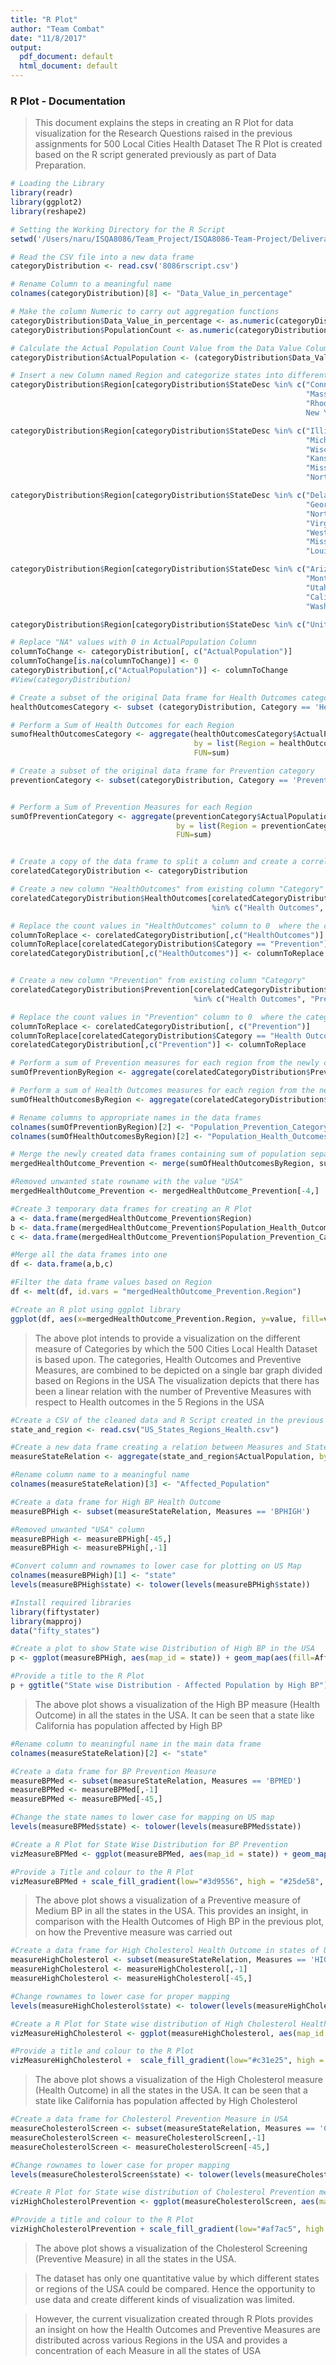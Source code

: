 ```yaml
---
title: "R Plot"
author: "Team Combat"
date: "11/8/2017"
output:
  pdf_document: default
  html_document: default
---
```


### R Plot - Documentation 


> This document explains the steps in creating an R Plot for data visualization for the Research Questions raised in the previous assignments for 500 Local Cities Health Dataset
> The R Plot is created based on the R script generated previously as part of Data Preparation.



```r
# Loading the Library
library(readr)
library(ggplot2)
library(reshape2)

# Setting the Working Directory for the R Script
setwd('/Users/naru/ISQA8086/Team_Project/ISQA8086-Team-Project/Deliverables/RScriptDeliverable')

# Read the CSV file into a new data frame
categoryDistribution <- read.csv('8086rscript.csv')

# Rename Column to a meaningful name
colnames(categoryDistribution)[8] <- "Data_Value_in_percentage"

# Make the column Numeric to carry out aggregation functions
categoryDistribution$Data_Value_in_percentage <- as.numeric(categoryDistribution$Data_Value_in_percentage)
categoryDistribution$PopulationCount <- as.numeric(categoryDistribution$PopulationCount)

# Calculate the Actual Population Count Value from the Data Value Column and Population Column
categoryDistribution$ActualPopulation <- (categoryDistribution$Data_Value_in_percentage*categoryDistribution$PopulationCount*0.01)

# Insert a new Column named Region and categorize states into different Regions ("South", "West", "Midwest", "Northeast", "USA")
categoryDistribution$Region[categoryDistribution$StateDesc %in% c("Connecticut","Maine",
                                                                  "Massachusetts", "New Hampshire", 
                                                                  "Rhode Island", "Vermont", "New Jersey", "
                                                                  New York", "Pennsylvania")] <- "Northeast"

categoryDistribution$Region[categoryDistribution$StateDesc %in% c("Illinois", "Indiana", 
                                                                  "Michigan", "Ohio", 
                                                                  "Wisconsin", "Iowa", 
                                                                  "Kansas", "Minnesota", 
                                                                  "Missouri", "Nebraska", 
                                                                  "North Dakota", "South Dakota")] <- "Midwest"

categoryDistribution$Region[categoryDistribution$StateDesc %in% c("Delaware", "Florida", 
                                                                  "Georgia", "Maryland", 
                                                                  "North Carolina", "South Carolina", 
                                                                  "Virginia", "District of Columbia", 
                                                                  "West Virginia", "Alabama", "Kentucky",
                                                                  "Mississippi", "Tennessee", "Arkansas", 
                                                                  "Louisiana", "Oklahoma", "Texas")] <- "South"

categoryDistribution$Region[categoryDistribution$StateDesc %in% c("Arizona", "Colorado", "Idaho", 
                                                                  "Montana", "Nevada", "New Mexico", 
                                                                  "Utah", "Wyoming", "Alaska", 
                                                                  "California", "Hawaii", "Oregon", 
                                                                  "Washington")] <- "West"

categoryDistribution$Region[categoryDistribution$StateDesc %in% c("United States")] <- "USA"

# Replace "NA" values with 0 in ActualPopulation Column
columnToChange <- categoryDistribution[, c("ActualPopulation")]
columnToChange[is.na(columnToChange)] <- 0
categoryDistribution[,c("ActualPopulation")] <- columnToChange
#View(categoryDistribution)

# Create a subset of the original Data frame for Health Outcomes category
healthOutcomesCategory <- subset (categoryDistribution, Category == 'Health Outcomes')

# Perform a Sum of Health Outcomes for each Region 
sumofHealthOutcomesCategory <- aggregate(healthOutcomesCategory$ActualPopulation, 
                                         by = list(Region = healthOutcomesCategory$Region), 
                                         FUN=sum)

# Create a subset of the original data frame for Prevention category
preventionCategory <- subset(categoryDistribution, Category == 'Prevention')


# Perform a Sum of Prevention Measures for each Region
sumOfPreventionCategory <- aggregate(preventionCategory$ActualPopulation, 
                                     by = list(Region = preventionCategory$Region), 
                                     FUN=sum)


# Create a copy of the data frame to split a column and create a correlation
corelatedCategoryDistribution <- categoryDistribution

# Create a new column "HealthOutcomes" from existing column "Category"
corelatedCategoryDistribution$HealthOutcomes[corelatedCategoryDistribution$Category 
                                             %in% c("Health Outcomes", "Prevention")] <- corelatedCategoryDistribution$ActualPopulation

# Replace the count values in "HealthOutcomes" column to 0  where the category type is "Prevention"
columnToReplace <- corelatedCategoryDistribution[,c("HealthOutcomes")]
columnToReplace[corelatedCategoryDistribution$Category == "Prevention"] <- 0
corelatedCategoryDistribution[,c("HealthOutcomes")] <- columnToReplace


# Create a new column "Prevention" from existing column "Category"
corelatedCategoryDistribution$Prevention[corelatedCategoryDistribution$Category 
                                         %in% c("Health Outcomes", "Prevention")] <- corelatedCategoryDistribution$ActualPopulation

# Replace the count values in "Prevention" column to 0  where the category type is "Health Outcomes"
columnToReplace <- corelatedCategoryDistribution[, c("Prevention")]
columnToReplace[corelatedCategoryDistribution$Category == "Health Outcomes"] <- 0
corelatedCategoryDistribution[,c("Prevention")] <- columnToReplace

# Perform a sum of Prevention measures for each region from the newly created column "Prevention"
sumOfPreventionByRegion <- aggregate(corelatedCategoryDistribution$Prevention, by = list(Region = corelatedCategoryDistribution$Region), FUN=sum)

# Perform a sum of Health Outcomes measures for each region from the newly create column "HealthOutcomes"
sumOfHealthOutcomesByRegion <- aggregate(corelatedCategoryDistribution$HealthOutcomes, by = list(Region = corelatedCategoryDistribution$Region), FUN=sum)

# Rename columns to appropriate names in the data frames
colnames(sumOfPreventionByRegion)[2] <- "Population_Prevention_Category"
colnames(sumOfHealthOutcomesByRegion)[2] <- "Population_Health_Outcomes"

# Merge the newly created data frames containing sum of population separated by Region
mergedHealthOutcome_Prevention <- merge(sumOfHealthOutcomesByRegion, sumOfPreventionByRegion)
```





```r
#Removed unwanted state rowname with the value "USA"
mergedHealthOutcome_Prevention <- mergedHealthOutcome_Prevention[-4,]

#Create 3 temporary data frames for creating an R Plot
a <- data.frame(mergedHealthOutcome_Prevention$Region)
b <- data.frame(mergedHealthOutcome_Prevention$Population_Health_Outcomes)
c <- data.frame(mergedHealthOutcome_Prevention$Population_Prevention_Category)

#Merge all the data frames into one
df <- data.frame(a,b,c)

#Filter the data frame values based on Region
df <- melt(df, id.vars = "mergedHealthOutcome_Prevention.Region")

#Create an R plot using ggplot library
ggplot(df, aes(x=mergedHealthOutcome_Prevention.Region, y=value, fill=variable)) + geom_bar(stat = "identity") + scale_fill_manual(values = c("#303B41", "#00B2B9"), labels= c("Health Outcome", "Prevention Category")) + xlab("Regions") + ylab("Population Affected") + ggtitle("Box Plot of Population Affected and Regions in the USA") + theme(plot.title = element_text(hjust = 0.5))
```



> The above plot intends to provide a visualization on the different measure of Categories by which the 500 Cities Local Health Dataset is based upon.
> The categories, Health Outcomes and Preventive Measures, are combined to be depicted on a single bar graph divided based on Regions in the USA
> The visualization depicts that there has been a linear relation with the number of Preventive Measures with respect to Health outcomes in the 5 Regions in the USA



```r
#Create a CSV of the cleaned data and R Script created in the previous assignment
state_and_region <- read.csv("US_States_Regions_Health.csv")

#Create a new data frame creating a relation between Measures and States
measureStateRelation <- aggregate(state_and_region$ActualPopulation, by=list(Measures = state_and_region$MeasureId, State = state_and_region$StateDesc), FUN=sum)

#Rename column name to a meaningful name
colnames(measureStateRelation)[3] <- "Affected_Population"

#Create a data frame for High BP Health Outcome
measureBPHigh <- subset(measureStateRelation, Measures == 'BPHIGH')

#Removed unwanted "USA" column
measureBPHigh <- measureBPHigh[-45,]
measureBPHigh <- measureBPHigh[,-1]

#Convert column and rownames to lower case for plotting on US Map
colnames(measureBPHigh)[1] <- "state"
levels(measureBPHigh$state) <- tolower(levels(measureBPHigh$state))

#Install required libraries
library(fiftystater)
library(mapproj)
data("fifty_states")

#Create a plot to show State wise Distribution of High BP in the USA
p <- ggplot(measureBPHigh, aes(map_id = state)) + geom_map(aes(fill=Affected_Population), map = fifty_states) + expand_limits(x = fifty_states$long, y = fifty_states$lat) + coord_map() + scale_x_continuous(breaks=NULL) + scale_y_continuous(breaks=NULL) + labs(x="", y="") + theme(panel.background = element_blank()) 

#Provide a title to the R Plot
p + ggtitle("State wise Distribution - Affected Population by High BP") + theme(plot.title = element_text(hjust = 0.5))
```



> The above plot shows a visualization of the High BP measure (Health Outcome) in all the states in the USA. It can be seen that a state like California has population affected by High BP 



```r

#Rename column to meaningful name in the main data frame
colnames(measureStateRelation)[2] <- "state"

#Create a data frame for BP Prevention Measure
measureBPMed <- subset(measureStateRelation, Measures == 'BPMED')
measureBPMed <- measureBPMed[,-1]
measureBPMed <- measureBPMed[-45,]

#Change the state names to lower case for mapping on US map
levels(measureBPMed$state) <- tolower(levels(measureBPMed$state))

#Create a R Plot for State Wise Distribution for BP Prevention
vizMeasureBPMed <- ggplot(measureBPMed, aes(map_id = state)) + geom_map(aes(fill=Affected_Population), map = fifty_states) + expand_limits(x = fifty_states$long, y = fifty_states$lat) + coord_map() + scale_x_continuous(breaks=NULL) + scale_y_continuous(breaks=NULL) + labs(x="", y="") + theme(panel.background = element_blank())

#Provide a Title and colour to the R Plot
vizMeasureBPMed + scale_fill_gradient(low="#3d9556", high = "#25de58", space = "Lab",  guide = "colourbar") + ggtitle("State wise Distribution - Prevention for High BP") + theme(plot.title = element_text(hjust = 0.5))
```



> The above plot shows a visualization of a Preventive measure of Medium BP in all the states in the USA. This provides an insight, in comparison with the Health Outcomes of High BP in the previous plot, on how the Preventive measure was carried out



```r

#Create a data frame for High Cholesterol Health Outcome in states of USA
measureHighCholesterol <- subset(measureStateRelation, Measures == 'HIGHCHOL')
measureHighCholesterol <- measureHighCholesterol[,-1]
measureHighCholesterol <- measureHighCholesterol[-45,]

#Change rownames to lower case for proper mapping
levels(measureHighCholesterol$state) <- tolower(levels(measureHighCholesterol$state))

#Create a R Plot for State wise distribution of High Cholesterol Health Outcome in the USA
vizMeasureHighCholesterol <- ggplot(measureHighCholesterol, aes(map_id = state)) + geom_map(aes(fill=Affected_Population), map = fifty_states) + expand_limits(x = fifty_states$long, y = fifty_states$lat) + coord_map() + scale_x_continuous(breaks=NULL) + scale_y_continuous(breaks=NULL) + labs(x="", y="") + theme(panel.background = element_blank())

#Provide a title and colour to the R Plot
vizMeasureHighCholesterol +  scale_fill_gradient(low="#c31e25", high = "#ee7e83", space = "Lab",  guide = "colourbar") + ggtitle("State wise Distribution - High Cholesterol") + theme(plot.title = element_text(hjust = 0.5))
```



> The above plot shows a visualization of the High Cholesterol measure (Health Outcome) in all the states in the USA. It can be seen that a state like California has population affected by High Cholesterol 



```r
#Create a data frame for Cholesterol Prevention Measure in USA
measureCholesterolScreen <- subset(measureStateRelation, Measures == 'CHOLSCREEN')
measureCholesterolScreen <- measureCholesterolScreen[,-1]
measureCholesterolScreen <- measureCholesterolScreen[-45,]

#Change rownames to lower case for proper mapping 
levels(measureCholesterolScreen$state) <- tolower(levels(measureCholesterolScreen$state))

#Create R Plot for State wise distribution of Cholesterol Prevention measure
vizHighCholesterolPrevention <- ggplot(measureCholesterolScreen, aes(map_id = state)) + geom_map(aes(fill=Affected_Population), map = fifty_states) + expand_limits(x = fifty_states$long, y = fifty_states$lat) + coord_map() + scale_x_continuous(breaks=NULL) + scale_y_continuous(breaks=NULL) + labs(x="", y="") + theme(panel.background = element_blank())

#Provide a title and colour to the R Plot
vizHighCholesterolPrevention + scale_fill_gradient(low="#af7ac5", high = "#ebdef0", space = "Lab",  guide = "colourbar") + ggtitle("State wise Distribution - Prevention for Cholesterol") + theme(plot.title = element_text(hjust = 0.5))
```



> The above plot shows a visualization of the Cholesterol Screening (Preventive Measure) in all the states in the USA.


> The dataset has only one quantitative value by which different states or regions of the USA could be compared. Hence the opportunity to use data and create different kinds of visualization was limited.


> However, the current visualization created through R Plots provides an insight on how the Health Outcomes and Preventive Measures are distributed across various Regions in the USA and provides a concentration of each Measure in all the states of USA